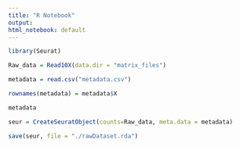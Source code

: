 ```yaml
---
title: "R Notebook"
output:
html_notebook: default
---
```


```r
library(Seurat)
```

```r
Raw_data = Read10X(data.dir = "matrix_files")
```

```r
metadata = read.csv("metadata.csv")

rownames(metadata) = metadata$X

metadata
```

```r
seur = CreateSeuratObject(counts=Raw_data, meta.data = metadata)
```

```r
save(seur, file = "./rawDataset.rda")
```










